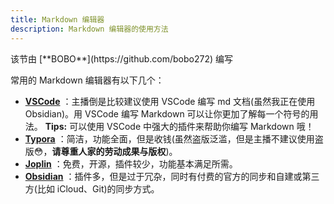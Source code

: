 ```yaml
---
title: Markdown 编辑器
description: Markdown 编辑器的使用方法
---
```



<p className="flex flex-wrap break-words gap-2 text-sm text-gray-500"><ClosedCaption className="size-5" /> 该节由 [**BOBO**](https://github.com/bobo272) 编写</p>

常用的 Markdown 编辑器有以下几个：

- [**VSCode**](https://code.visualstudio.com/) ：主播倒是比较建议使用 VSCode 编写 md 文档(虽然我正在使用 Obsidian)。用 VSCode 编写 Markdown 可以让你更加了解每一个符号的用法。
  <Callout>**Tips:** 可以使用 VSCode 中强大的插件来帮助你编写 Markdown 哦！</Callout>
- [**Typora**](https://typora.io/) ：简洁，功能全面，但是收钱(虽然盗版泛滥，但是主播不建议使用盗版😳，**请尊重人家的劳动成果与版权**)。
- [**Joplin**](https://joplinapp.org/) ：免费，开源，插件较少，功能基本满足所需。
- [**Obsidian**](https://obsidian.md/) ：插件多，但是过于冗杂，同时有付费的官方的同步和自建或第三方(比如 iCloud、Git)的同步方式。
